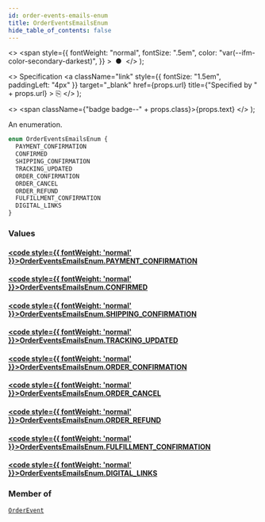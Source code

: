 ```yaml
---
id: order-events-emails-enum
title: OrderEventsEmailsEnum
hide_table_of_contents: false
---
```


  <>
    <span
      style={{
        fontWeight: "normal",
        fontSize: ".5em",
        color: "var(--ifm-color-secondary-darkest)",
      }}
    >
      &nbsp;●&nbsp;
    </span>
  </>
);

  <>
    Specification
    <a
      className="link"
      style={{ fontSize: "1.5em", paddingLeft: "4px" }}
      target="\_blank"
      href={props.url}
      title={"Specified by " + props.url}
    >
      ⎘
    </a>
  </>
);

  <>
    <span className={"badge badge--" + props.class}>{props.text}</span>
  </>
);

An enumeration.

```graphql
enum OrderEventsEmailsEnum {
  PAYMENT_CONFIRMATION
  CONFIRMED
  SHIPPING_CONFIRMATION
  TRACKING_UPDATED
  ORDER_CONFIRMATION
  ORDER_CANCEL
  ORDER_REFUND
  FULFILLMENT_CONFIRMATION
  DIGITAL_LINKS
}
```

### Values

#### [<code style={{ fontWeight: 'normal' }}>OrderEventsEmailsEnum.<b>PAYMENT_CONFIRMATION</b></code>](#)

>

#### [<code style={{ fontWeight: 'normal' }}>OrderEventsEmailsEnum.<b>CONFIRMED</b></code>](#)

>

#### [<code style={{ fontWeight: 'normal' }}>OrderEventsEmailsEnum.<b>SHIPPING_CONFIRMATION</b></code>](#)

>

#### [<code style={{ fontWeight: 'normal' }}>OrderEventsEmailsEnum.<b>TRACKING_UPDATED</b></code>](#)

>

#### [<code style={{ fontWeight: 'normal' }}>OrderEventsEmailsEnum.<b>ORDER_CONFIRMATION</b></code>](#)

>

#### [<code style={{ fontWeight: 'normal' }}>OrderEventsEmailsEnum.<b>ORDER_CANCEL</b></code>](#)

>

#### [<code style={{ fontWeight: 'normal' }}>OrderEventsEmailsEnum.<b>ORDER_REFUND</b></code>](#)

>

#### [<code style={{ fontWeight: 'normal' }}>OrderEventsEmailsEnum.<b>FULFILLMENT_CONFIRMATION</b></code>](#)

>

#### [<code style={{ fontWeight: 'normal' }}>OrderEventsEmailsEnum.<b>DIGITAL_LINKS</b></code>](#)

>

### Member of

[`OrderEvent`](../../../api-reference/orders/objects/order-event) <Badge class="secondary" text="object"/>
